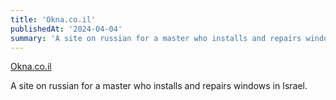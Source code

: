 ```yaml
---
title: 'Okna.co.il'
publishedAt: '2024-04-04'
summary: 'A site on russian for a master who installs and repairs windows in Israel.'
---
```

[Okna.co.il](https://okna.co.il/)

A site on russian for a master who installs and repairs windows in Israel.
